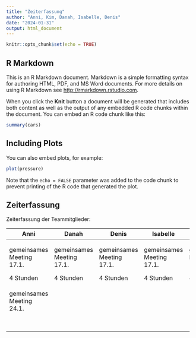---
title: "Zeiterfassung"
author: "Anni, Kim, Danah, Isabelle, Denis"
date: "2024-01-31"
output: html_document
---

```{r setup, include=FALSE}
knitr::opts_chunk$set(echo = TRUE)
```

## R Markdown

This is an R Markdown document. Markdown is a simple formatting syntax for authoring HTML, PDF, and MS Word documents. For more details on using R Markdown see <http://rmarkdown.rstudio.com>.

When you click the **Knit** button a document will be generated that includes both content as well as the output of any embedded R code chunks within the document. You can embed an R code chunk like this:

```{r cars}
summary(cars)
```

## Including Plots

You can also embed plots, for example:

```{r pressure, echo=FALSE}
plot(pressure)
```

Note that the `echo = FALSE` parameter was added to the code chunk to prevent printing of the R code that generated the plot.

## Zeiterfassung

Zeiterfassung der Teammitglieder:

+---------------------------+---------------------------+---------------------------+---------------------------+---------------------------+
| Anni                      | Danah                     | Denis                     | Isabelle                  | Kim                       |
+===========================+===========================+===========================+===========================+===========================+
| gemeinsames Meeting 17.1. | gemeinsames Meeting 17.1. | gemeinsames Meeting 17.1. | gemeinsames Meeting 17.1. | gemeinsames Meeting 17.1. |
|                           |                           |                           |                           |                           |
| 4 Stunden                 | 4 Stunden                 | 4 Stunden                 | 4 Stunden                 | 4 Stunden                 |
+---------------------------+---------------------------+---------------------------+---------------------------+---------------------------+
| gemeinsames Meeting 24.1. |                           |                           |                           |                           |
+---------------------------+---------------------------+---------------------------+---------------------------+---------------------------+
|                           |                           |                           |                           |                           |
+---------------------------+---------------------------+---------------------------+---------------------------+---------------------------+
|                           |                           |                           |                           |                           |
+---------------------------+---------------------------+---------------------------+---------------------------+---------------------------+
|                           |                           |                           |                           |                           |
+---------------------------+---------------------------+---------------------------+---------------------------+---------------------------+
|                           |                           |                           |                           |                           |
+---------------------------+---------------------------+---------------------------+---------------------------+---------------------------+
|                           |                           |                           |                           |                           |
+---------------------------+---------------------------+---------------------------+---------------------------+---------------------------+
|                           |                           |                           |                           |                           |
+---------------------------+---------------------------+---------------------------+---------------------------+---------------------------+
|                           |                           |                           |                           |                           |
+---------------------------+---------------------------+---------------------------+---------------------------+---------------------------+
|                           |                           |                           |                           |                           |
+---------------------------+---------------------------+---------------------------+---------------------------+---------------------------+
